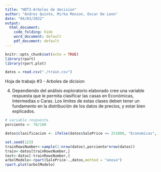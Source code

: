 ```yaml
---
title: "HDT3-Arboles de decision"
author: "Andres Quinto, Mirka Monzon, Oscar De Leon"
date: "04/03/2022"
output: 
  html_document:
    code_folding: hide
    word_document: default
    pdf_document: default
---
```


```r
knitr::opts_chunk$set(echo = TRUE)
library(rpart)
library(rpart.plot)
```

```r
datos = read.csv("./train.csv")
```

Hoja de trabajo #3 - Arboles de dicision 

4. Dependiendo del análisis exploratorio elaborado cree una variable respuesta que le permita clasificar las casas en Económicas, Intermedias o Caras. Los límites de estas clases deben tener un fundamento en la distribución de los datos de precios, y estar bien explicados.

```r
# variable respuesta 
porciento <- 70/100

datos$clasificacion <- ifelse(datos$SalePrice <= 251000, "Economicas", ifelse(datos$SalePrice <= 538000, "Intermedias", ifelse(datos$SalePrice <= 755000, "Caras")))

set.seed(123)
trainRowsNumber<-sample(1:nrow(datos),porciento*nrow(datos))
train<-datos[trainRowsNumber,]
test<-datos[-trainRowsNumber,]
arbolModelo<-rpart(SalePrice~.,datos,method = "anova")
rpart.plot(arbolModelo)

```